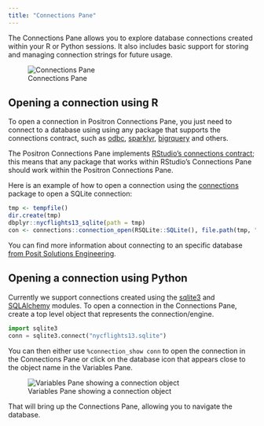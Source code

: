 ```yaml
---
title: "Connections Pane"
---
```


The Connections Pane allows you to explore database connections created within your R or Python sessions.
It also includes basic support for storing and managing connection strings for future usage.

![Connections Pane](images/connections-pane.png)

## Opening a connection using R

To open a connection in Positron Connections Pane, you just need to connect to a database using using any
package that supports the connections contract, such as [odbc](https://github.com/r-dbi/odbc), [sparklyr](https://github.com/rstudio/sparklyr),
[bigrquery](https://github.com/r-dbi/bigrquery) and others.

The Positron Connections Pane implements [RStudio's connections contract](https://rstudio.github.io/rstudio-extensions/connections-contract.html); this means that any package that works within RStudio's Connections Pane should work within the Positron Connections Pane.

Here is an example of how to open a connection using the [connections](https://github.com/rstudio/connections) package to open a SQLite connection:

``` r
tmp <- tempfile()
dir.create(tmp)
dbplyr::nycflights13_sqlite(path = tmp)
con <- connections::connection_open(RSQLite::SQLite(), file.path(tmp, "nycflights13.sqlite"))
```

You can find more information about connecting to an specific database [from Posit Solutions Engineering](https://solutions.posit.co/connections/db/databases/).

## Opening a connection using Python

Currently we support connections created using the [sqlite3](https://docs.python.org/3/library/sqlite3.html) and [SQLAlchemy](https://www.sqlalchemy.org) modules.
To open a connection in the Connections Pane, create a top level object that represents the connection/engine.

``` python
import sqlite3
conn = sqlite3.connect("nycflights13.sqlite")
```

You can then either use `%connection_show conn` to open the connection in the Connections Pane or click on
the database icon that appears close to the object name in the Variables Pane.

![Variables Pane showing a connection object](images/connections-pane-variables-pane.png)

That will bring up the Connections Pane, allowing you to navigate the database.

